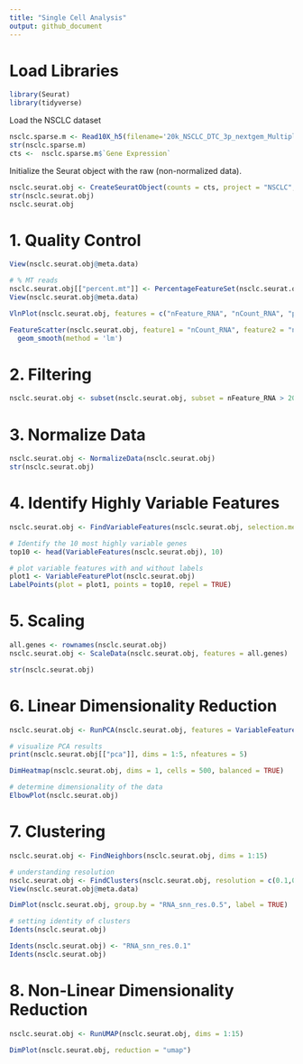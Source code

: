---
title: "Single Cell Analysis"
output: github_document
---

# Load Libraries

```{r}
library(Seurat)
library(tidyverse)
```

Load the NSCLC dataset

```{r}
nsclc.sparse.m <- Read10X_h5(filename='20k_NSCLC_DTC_3p_nextgem_Multiplex_count_raw_feature_bc_matrix.h5')
str(nsclc.sparse.m)
cts <-  nsclc.sparse.m$`Gene Expression`
```

Initialize the Seurat object with the raw (non-normalized data).

```{r}
nsclc.seurat.obj <- CreateSeuratObject(counts = cts, project = "NSCLC", min.cells = 3, min.features = 200)
str(nsclc.seurat.obj)
nsclc.seurat.obj
```

# 1. Quality Control

```{r}
View(nsclc.seurat.obj@meta.data)
```

```{r}
# % MT reads
nsclc.seurat.obj[["percent.mt"]] <- PercentageFeatureSet(nsclc.seurat.obj, pattern = "^MT-")
View(nsclc.seurat.obj@meta.data)
```

```{r}
VlnPlot(nsclc.seurat.obj, features = c("nFeature_RNA", "nCount_RNA", "percent.mt"), ncol = 3)
```

```{r}
FeatureScatter(nsclc.seurat.obj, feature1 = "nCount_RNA", feature2 = "nFeature_RNA") +
  geom_smooth(method = 'lm')
```

# 2. Filtering

```{r}
nsclc.seurat.obj <- subset(nsclc.seurat.obj, subset = nFeature_RNA > 200 & nFeature_RNA < 2500 & percent.mt < 5)
```

# 3. Normalize Data

```{r}
nsclc.seurat.obj <- NormalizeData(nsclc.seurat.obj)
str(nsclc.seurat.obj)
```

# 4. Identify Highly Variable Features

```{r}
nsclc.seurat.obj <- FindVariableFeatures(nsclc.seurat.obj, selection.method = "vst", nfeatures = 2000)

# Identify the 10 most highly variable genes
top10 <- head(VariableFeatures(nsclc.seurat.obj), 10)

# plot variable features with and without labels
plot1 <- VariableFeaturePlot(nsclc.seurat.obj)
LabelPoints(plot = plot1, points = top10, repel = TRUE)
```

# 5. Scaling

```{r}
all.genes <- rownames(nsclc.seurat.obj)
nsclc.seurat.obj <- ScaleData(nsclc.seurat.obj, features = all.genes)

str(nsclc.seurat.obj)
```

# 6. Linear Dimensionality Reduction

```{r}
nsclc.seurat.obj <- RunPCA(nsclc.seurat.obj, features = VariableFeatures(object = nsclc.seurat.obj))

# visualize PCA results
print(nsclc.seurat.obj[["pca"]], dims = 1:5, nfeatures = 5)
```

```{r}
DimHeatmap(nsclc.seurat.obj, dims = 1, cells = 500, balanced = TRUE)
```

```{r}
# determine dimensionality of the data
ElbowPlot(nsclc.seurat.obj)
```

# 7. Clustering

```{r}
nsclc.seurat.obj <- FindNeighbors(nsclc.seurat.obj, dims = 1:15)

# understanding resolution
nsclc.seurat.obj <- FindClusters(nsclc.seurat.obj, resolution = c(0.1,0.3, 0.5, 0.7, 1))
View(nsclc.seurat.obj@meta.data)
```

```{r}
DimPlot(nsclc.seurat.obj, group.by = "RNA_snn_res.0.5", label = TRUE)
```

```{r}
# setting identity of clusters
Idents(nsclc.seurat.obj)
```

```{r}
Idents(nsclc.seurat.obj) <- "RNA_snn_res.0.1"
Idents(nsclc.seurat.obj)
```

# 8. Non-Linear Dimensionality Reduction

```{r}
nsclc.seurat.obj <- RunUMAP(nsclc.seurat.obj, dims = 1:15)

DimPlot(nsclc.seurat.obj, reduction = "umap")
```
